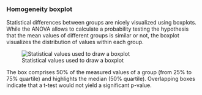 ### Homogeneity boxplot

Statistical differences between groups are nicely visualized using boxplots. While the ANOVA allows to calculate a probability testing the hypothesis that the mean values of different groups is similar or not, the boxplot visualizes the distribution of values within each group.

![Statistical values used to draw a boxplot](fig/H_Modul_Fig1.png)

The box comprises 50% of the measured values of a group (from 25% to 75% quartile) and highlights the median (50% quartile). Overlapping boxes indicate that a t-test would not yield a significant p-value.